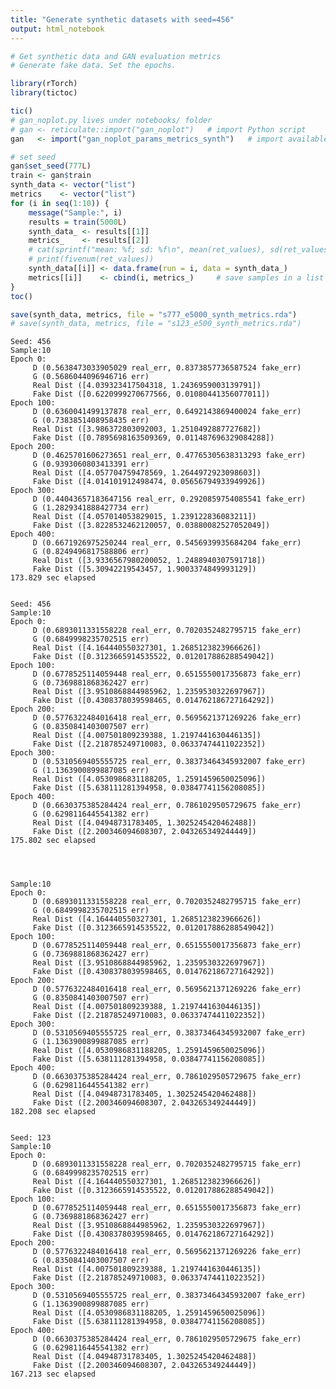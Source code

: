 ```yaml
---
title: "Generate synthetic datasets with seed=456"
output: html_notebook
---
```


```r
# Get synthetic data and GAN evaluation metrics
# Generate fake data. Set the epochs.

library(rTorch)
library(tictoc)

tic()
# gan_noplot.py lives under notebooks/ folder
# gan <- reticulate::import("gan_noplot")   # import Python script
gan   <- import("gan_noplot_params_metrics_synth")   # import available in rTorch

# set seed
gan$set_seed(777L)
train <- gan$train
synth_data <- vector("list")
metrics    <- vector("list")
for (i in seq(1:10)) {
    message("Sample:", i)
    results = train(5000L)
    synth_data_ <- results[[1]]
    metrics_    <- results[[2]]
    # cat(sprintf("mean: %f; sd: %f\n", mean(ret_values), sd(ret_values)))
    # print(fivenum(ret_values))
    synth_data[[i]] <- data.frame(run = i, data = synth_data_)
    metrics[[i]]    <- cbind(i, metrics_)     # save samples in a list vector
}
toc()
```

```r
save(synth_data, metrics, file = "s777_e5000_synth_metrics.rda")
# save(synth_data, metrics, file = "s123_e500_synth_metrics.rda")
```

```
Seed: 456
Sample:10
Epoch 0: 
	 D (0.5638473033905029 real_err, 0.8373857736587524 fake_err)
	 G (0.5686044096946716 err)
	 Real Dist ([4.039323417504318, 1.2436959003139791]) 
	 Fake Dist ([0.6220999270677566, 0.01080441356077011]) 
Epoch 100: 
	 D (0.6360041499137878 real_err, 0.6492143869400024 fake_err)
	 G (0.7383851408958435 err)
	 Real Dist ([3.986372803092003, 1.2510492887727682]) 
	 Fake Dist ([0.7895698163509369, 0.011487696329084288]) 
Epoch 200: 
	 D (0.4625701606273651 real_err, 0.47765305638313293 fake_err)
	 G (0.9393060803413391 err)
	 Real Dist ([4.057704759478569, 1.2644972923098603]) 
	 Fake Dist ([4.014101912498474, 0.05656794933949926]) 
Epoch 300: 
	 D (0.44043657183647156 real_err, 0.2920859754085541 fake_err)
	 G (1.2829341888427734 err)
	 Real Dist ([4.057014053829015, 1.239122836083211]) 
	 Fake Dist ([3.8228532462120057, 0.03880082527052049]) 
Epoch 400: 
	 D (0.6671926975250244 real_err, 0.5456939935684204 fake_err)
	 G (0.8249496817588806 err)
	 Real Dist ([3.9336567980200052, 1.2488940307591718]) 
	 Fake Dist ([5.30942219543457, 1.9003374849993129]) 
173.829 sec elapsed


Seed: 456
Sample:10
Epoch 0: 
	 D (0.6893011331558228 real_err, 0.7020352482795715 fake_err)
	 G (0.6849998235702515 err)
	 Real Dist ([4.164440550327301, 1.2685123823966626]) 
	 Fake Dist ([0.3123665914535522, 0.012017886288549042]) 
Epoch 100: 
	 D (0.6778525114059448 real_err, 0.6515550017356873 fake_err)
	 G (0.7369881868362427 err)
	 Real Dist ([3.9510868844985962, 1.2359530322697967]) 
	 Fake Dist ([0.4308378039598465, 0.014762186727164292]) 
Epoch 200: 
	 D (0.5776322484016418 real_err, 0.5695621371269226 fake_err)
	 G (0.8350841403007507 err)
	 Real Dist ([4.007501809239388, 1.2197441630446135]) 
	 Fake Dist ([2.218785249710083, 0.06337474411022352]) 
Epoch 300: 
	 D (0.5310569405555725 real_err, 0.38373464345932007 fake_err)
	 G (1.1363900899887085 err)
	 Real Dist ([4.0530986831188205, 1.2591459650025096]) 
	 Fake Dist ([5.638111281394958, 0.03847741156208085]) 
Epoch 400: 
	 D (0.6630375385284424 real_err, 0.7861029505729675 fake_err)
	 G (0.6298116445541382 err)
	 Real Dist ([4.04948731783405, 1.3025245420462488]) 
	 Fake Dist ([2.200346094608307, 2.043265349244449]) 
175.802 sec elapsed




Sample:10
Epoch 0: 
	 D (0.6893011331558228 real_err, 0.7020352482795715 fake_err)
	 G (0.6849998235702515 err)
	 Real Dist ([4.164440550327301, 1.2685123823966626]) 
	 Fake Dist ([0.3123665914535522, 0.012017886288549042]) 
Epoch 100: 
	 D (0.6778525114059448 real_err, 0.6515550017356873 fake_err)
	 G (0.7369881868362427 err)
	 Real Dist ([3.9510868844985962, 1.2359530322697967]) 
	 Fake Dist ([0.4308378039598465, 0.014762186727164292]) 
Epoch 200: 
	 D (0.5776322484016418 real_err, 0.5695621371269226 fake_err)
	 G (0.8350841403007507 err)
	 Real Dist ([4.007501809239388, 1.2197441630446135]) 
	 Fake Dist ([2.218785249710083, 0.06337474411022352]) 
Epoch 300: 
	 D (0.5310569405555725 real_err, 0.38373464345932007 fake_err)
	 G (1.1363900899887085 err)
	 Real Dist ([4.0530986831188205, 1.2591459650025096]) 
	 Fake Dist ([5.638111281394958, 0.03847741156208085]) 
Epoch 400: 
	 D (0.6630375385284424 real_err, 0.7861029505729675 fake_err)
	 G (0.6298116445541382 err)
	 Real Dist ([4.04948731783405, 1.3025245420462488]) 
	 Fake Dist ([2.200346094608307, 2.043265349244449]) 
182.208 sec elapsed


Seed: 123
Sample:10
Epoch 0: 
	 D (0.6893011331558228 real_err, 0.7020352482795715 fake_err)
	 G (0.6849998235702515 err)
	 Real Dist ([4.164440550327301, 1.2685123823966626]) 
	 Fake Dist ([0.3123665914535522, 0.012017886288549042]) 
Epoch 100: 
	 D (0.6778525114059448 real_err, 0.6515550017356873 fake_err)
	 G (0.7369881868362427 err)
	 Real Dist ([3.9510868844985962, 1.2359530322697967]) 
	 Fake Dist ([0.4308378039598465, 0.014762186727164292]) 
Epoch 200: 
	 D (0.5776322484016418 real_err, 0.5695621371269226 fake_err)
	 G (0.8350841403007507 err)
	 Real Dist ([4.007501809239388, 1.2197441630446135]) 
	 Fake Dist ([2.218785249710083, 0.06337474411022352]) 
Epoch 300: 
	 D (0.5310569405555725 real_err, 0.38373464345932007 fake_err)
	 G (1.1363900899887085 err)
	 Real Dist ([4.0530986831188205, 1.2591459650025096]) 
	 Fake Dist ([5.638111281394958, 0.03847741156208085]) 
Epoch 400: 
	 D (0.6630375385284424 real_err, 0.7861029505729675 fake_err)
	 G (0.6298116445541382 err)
	 Real Dist ([4.04948731783405, 1.3025245420462488]) 
	 Fake Dist ([2.200346094608307, 2.043265349244449]) 
167.213 sec elapsed
```
